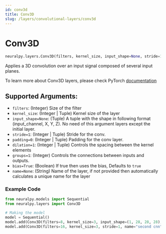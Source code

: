 ```yaml
---
id: conv3d
title: Conv3D
slug: /layers/convolutional-layers/conv3d
---
```


# Conv3D

```python
neuralpy.layers.Conv3D(filters, kernel_size, input_shape=None, stride=1, padding=0, dilation=1, groups=1, bias=True, name=None)
```

Applies a 3D convolution over an input signal composed of several input planes.

To learn more about Conv3D layers, please check PyTorch [documentation](https://pytorch.org/docs/stable/nn.html#conv3d)

## Supported Arguments:

  - `filters`: (Integer) Size of the filter
  - `kernel_size`: (Integer | Tuple) Kernel size of the layer
  - `input_shape=None`: (Tuple) A tuple with the shape in following format (input_channel, X, Y, Z). No need of this argument layers except the initial layer.
  - `stride=1`: (Integer | Tuple) Stride for the conv.
  - `padding=0`: (Integer | Tuple) Padding for the conv layer.
  - `dilation=1`: (Integer | Tuple) Controls the spacing between the kernel elements
  - `groups=1`: (Integer) Controls the connections between inputs and outputs.
  - `bias=True`: (Boolean) If true then uses the bias, Defaults to `true`
  - `name=None`: (String) Name of the layer, if not provided then automatically calculates a unique name for the layer

### Example Code

```python
from neuralpy.models import Sequential
from neuralpy.layers import Conv3D

# Making the model
model = Sequential()
model.add(Conv3D(filters=8, kernel_size=3, input_shape=(1, 28, 28, 28), stride=1, name="first cnn"))
model.add(Conv3D(filters=16, kernel_size=3, stride=1, name="second cnn"))
```
